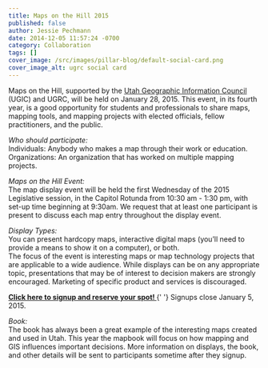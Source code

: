 ```yaml
---
title: Maps on the Hill 2015
published: false
author: Jessie Pechmann
date: 2014-12-05 11:57:24 -0700
category: Collaboration
tags: []
cover_image: /src/images/pillar-blog/default-social-card.png
cover_image_alt: ugrc social card
---
```



<p>
  Maps on the Hill, supported by the <a href="https://ugic.org/">Utah Geographic Information Council</a> (UGIC) and
  UGRC, will be held on January 28, 2015. This event, in its fourth year, is a good opportunity for students and
  professionals to share maps, mapping tools, and mapping projects with elected officials, fellow practitioners, and the
  public.
</p>
<p>
  <em>Who should participate:</em>
  <br />
  Individuals: Anybody who makes a map through their work or education.
  <br />
  Organizations: An organization that has worked on multiple mapping projects.
</p>
<p>
  <em>Maps on the Hill Event:</em>
  <br />
  The map display event will be held the first Wednesday of the 2015 Legislative session, in the Capitol Rotunda from
  10:30 am - 1:30 pm, with set-up time beginning at 9:30am. We request that at least one participant is present to
  discuss each map entry throughout the display event.
</p>
<p>
  <em>Display Types:</em>
  <br />
  You can present hardcopy maps, interactive digital maps (you’ll need to provide a means to show it on a computer), or
  both.
  <br />
  The focus of the event is interesting maps or map technology projects that are applicable to a wide audience. While
  displays can be on any appropriate topic, presentations that may be of interest to decision makers are strongly
  encouraged. Marketing of specific product and services is discouraged.
</p>
<p>
  <strong>
    <a href="https://docs.google.com/forms/d/11e8Wrl7hhsfYFB-iersbghq-G-yz0OWftfpgFrw9CoE/viewform?usp=send_form">
      Click here to signup and reserve your spot!
    </a>
  </strong>{' '}
  Signups close January 5, 2015.
</p>
<p>
  <em>Book:</em>
  <br />
  The book has always been a great example of the interesting maps created and used in Utah. This year the mapbook will
  focus on how mapping and GIS influences important decisions. More information on displays, the book, and other details
  will be sent to participants sometime after they signup.
</p>

<Contacts subject={frontmatter.title} contactKey="ugrc" />
